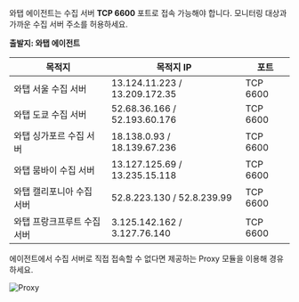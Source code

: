 와탭 에이전트는 수집 서버 **TCP 6600** 포트로 접속 가능해야 합니다. 모니터링 대상과 가까운 수집 서버 주소를 허용하세요.

**출발지: 와탭 에이전트**

|목적지|목적지 IP|포트|
|----|----|----|
|와탭 서울 수집 서버|13.124.11.223 / 13.209.172.35|TCP 6600|
|와탭 도쿄 수집 서버|52.68.36.166 / 52.193.60.176|TCP 6600|
|와탭 싱가포르 수집 서버|18.138.0.93 / 18.139.67.236|TCP 6600|
|와탭 뭄바이 수집 서버|13.127.125.69 / 13.235.15.118|TCP 6600|
|와탭 캘리포니아 수집 서버|52.8.223.130 / 52.8.239.99|TCP 6600|
|와탭 프랑크프루트 수집 서버|3.125.142.162 / 3.127.76.140|TCP 6600|

에이전트에서 수집 서버로 직접 접속할 수 없다면 제공하는 Proxy 모듈을 이용해 경유하세요.

![Proxy](https://img.whatap.io/media/appendix/proxy.png)